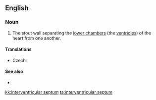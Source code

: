 ==English==

===Noun===
{{en-noun|head=[[interventricular]] [[septum]]|interventricular septa|interventricular septums}}

# {{context|anatomy|lang=en}} The stout wall separating the [[lower chamber]]s (the [[ventricle]]s) of the heart from one another.

====Translations====
{{trans-top|wall separating the lower chambers}}
* Czech: {{t|cs|mezikomorová přepážka|f}}
{{trans-mid}}
{{trans-bottom}}

====See also====
* {{pedialite}}

[[kk:interventricular septum]]
[[ta:interventricular septum]]